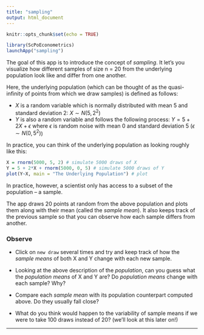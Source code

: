 ```yaml
---
title: "sampling"
output: html_document
---
```


```r
knitr::opts_chunk$set(echo = TRUE)
```

```r
library(ScPoEconometrics)
launchApp("sampling")
```

The goal of this app is to introduce the concept of *sampling*. It let's you visualize how different samples of size n = 20 from the underlying population look like and differ from one another.

Here, the underlying population (which can be thought of as the quasi-infinity of points from which we draw samples) is defined as follows:

+ $X$ is a random variable which is normally distributed with mean 5 and standard deviation 2: $X \sim N(5, 2^2)$
+ $Y$ is also a random variable and follows the following process: $Y = 5 + 2X + \epsilon$ where $\epsilon$ is random noise with mean 0 and standard deviation 5 ($\epsilon \sim N(0, 5^2)$)

In practice, you can think of the underlying population as looking roughly like this:

```r
X = rnorm(5000, 5, 2) # simulate 5000 draws of X
Y = 5 + 2*X + rnorm(5000, 0, 5) # simulate 5000 draws of Y
plot(Y~X, main = "The Underlying Population") # plot
```

In practice, however, a scientist only has access to a subset of the population -- a sample.

The app draws 20 points at random from the above population and plots them along with their mean (called the *sample mean*). It also keeps track of the previous sample so that you can observe how each sample differs from another.

### Observe

+ Click on `new draw` several times and try and keep track of how the *sample means* of both X and Y change with each new sample.

+ Looking at the above description of the *population*, can you guess what the *population means* of X and Y are? Do *population means* change with each sample? Why?

+ Compare each *sample mean* with its population counterpart computed above. Do they usually fall close?

+ What do you think would happen to the variability of sample means if we were to take 100 draws instead of 20? (we'll look at this later on!)



---
